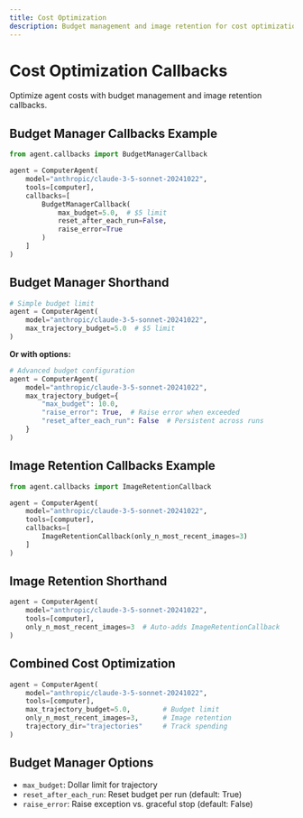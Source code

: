 ```yaml
---
title: Cost Optimization
description: Budget management and image retention for cost optimization
---
```


# Cost Optimization Callbacks

Optimize agent costs with budget management and image retention callbacks.

## Budget Manager Callbacks Example

```python
from agent.callbacks import BudgetManagerCallback

agent = ComputerAgent(
    model="anthropic/claude-3-5-sonnet-20241022",
    tools=[computer],
    callbacks=[
        BudgetManagerCallback(
            max_budget=5.0,  # $5 limit
            reset_after_each_run=False,
            raise_error=True
        )
    ]
)
```

## Budget Manager Shorthand

```python
# Simple budget limit
agent = ComputerAgent(
    model="anthropic/claude-3-5-sonnet-20241022",
    max_trajectory_budget=5.0  # $5 limit
)
```

**Or with options:**
```python
# Advanced budget configuration
agent = ComputerAgent(
    model="anthropic/claude-3-5-sonnet-20241022",
    max_trajectory_budget={
        "max_budget": 10.0,
        "raise_error": True,  # Raise error when exceeded
        "reset_after_each_run": False  # Persistent across runs
    }
)
```

## Image Retention Callbacks Example

```python
from agent.callbacks import ImageRetentionCallback

agent = ComputerAgent(
    model="anthropic/claude-3-5-sonnet-20241022",
    tools=[computer],
    callbacks=[
        ImageRetentionCallback(only_n_most_recent_images=3)
    ]
)
```

## Image Retention Shorthand

```python
agent = ComputerAgent(
    model="anthropic/claude-3-5-sonnet-20241022",
    tools=[computer],
    only_n_most_recent_images=3  # Auto-adds ImageRetentionCallback
)
```

## Combined Cost Optimization

```python
agent = ComputerAgent(
    model="anthropic/claude-3-5-sonnet-20241022",
    tools=[computer],
    max_trajectory_budget=5.0,        # Budget limit
    only_n_most_recent_images=3,      # Image retention
    trajectory_dir="trajectories"     # Track spending
)
```

## Budget Manager Options

- `max_budget`: Dollar limit for trajectory
- `reset_after_each_run`: Reset budget per run (default: True)
- `raise_error`: Raise exception vs. graceful stop (default: False)
